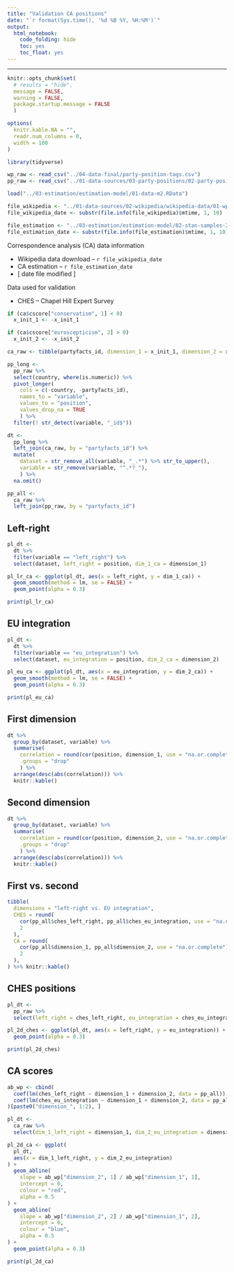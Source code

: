 ```yaml
---
title: "Validation CA positions"
date: "`r format(Sys.time(), '%d %B %Y, %H:%M')`"
output:
  html_notebook:
    code_folding: hide
    toc: yes
    toc_float: yes
---
```

<style type="text/css"> <!-- .table { width: auto } ---> </style>
---

```r
knitr::opts_chunk$set(
  # results = "hide",
  message = FALSE,
  warning = FALSE,
  package.startup.message = FALSE
  )

options(
  knitr.kable.NA = "",
  readr.num_columns = 0,
  width = 100
)
```

```r
library(tidyverse)

wp_raw <- read_csv("../04-data-final/party-position-tags.csv")
pp_raw <- read_csv("../01-data-sources/03-party-positions/02-party-positions.csv")

load("../03-estimation/estimation-model/01-data-m2.RData")

file_wikipedia <- "../01-data-sources/02-wikipedia/wikipedia-data/01-wp-data-json.zip"
file_wikipedia_date <- substr(file.info(file_wikipedia)$mtime, 1, 10)

file_estimation <- "../03-estimation/estimation-model/02-stan-samples-2d-m2_1.csv"
file_estimation_date <- substr(file.info(file_estimation)$mtime, 1, 10)
```


Correspondence analysis (CA) data information

+ Wikipedia data download -- `r file_wikipedia_date`
+ CA estimation -- `r file_estimation_date`
+ [ date file modified ]

Data used for validation

+ CHES -- Chapel Hill Expert Survey


```r
if (ca$cscore["conservatism", 1] < 0)
  x_init_1 <- -x_init_1

if (ca$cscore["euroscepticism", 2] > 0)
  x_init_2 <- -x_init_2

ca_raw <- tibble(partyfacts_id, dimension_1 = x_init_1, dimension_2 = x_init_2)

pp_long <-
  pp_raw %>%
  select(country, where(is.numeric)) %>%
  pivot_longer(
    cols = c(-country, -partyfacts_id),
    names_to = "variable",
    values_to = "position",
    values_drop_na = TRUE
    ) %>%
  filter(! str_detect(variable, "_id$"))

dt <-
  pp_long %>%
  left_join(ca_raw, by = "partyfacts_id") %>%
  mutate(
    dataset = str_remove_all(variable, "_.*") %>% str_to_upper(),
    variable = str_remove(variable, "^.*?_"),
    ) %>%
  na.omit()

pp_all <-
  ca_raw %>%
  left_join(pp_raw, by = "partyfacts_id")
```


## Left-right

```r
pl_dt <-
  dt %>%
  filter(variable == "left_right") %>%
  select(dataset, left_right = position, dim_1_ca = dimension_1)

pl_lr_ca <- ggplot(pl_dt, aes(x = left_right, y = dim_1_ca)) +
  geom_smooth(method = lm, se = FALSE) +
  geom_point(alpha = 0.3)

print(pl_lr_ca)
```


## EU integration

```r
pl_dt <-
  dt %>%
  filter(variable == "eu_integration") %>%
  select(dataset, eu_integration = position, dim_2_ca = dimension_2)

pl_eu_ca <- ggplot(pl_dt, aes(x = eu_integration, y = dim_2_ca)) +
  geom_smooth(method = lm, se = FALSE) +
  geom_point(alpha = 0.3)

print(pl_eu_ca)
```


## First dimension

```r
dt %>%
  group_by(dataset, variable) %>%
  summarise(
    correlation = round(cor(position, dimension_1, use = "na.or.complete"), 2),
    .groups = "drop"
    ) %>%
  arrange(desc(abs(correlation))) %>%
  knitr::kable()
```



## Second dimension

```r
dt %>%
  group_by(dataset, variable) %>%
  summarise(
    correlation = round(cor(position, dimension_2, use = "na.or.complete"), 2),
    .groups = "drop"
    ) %>%
  arrange(desc(abs(correlation))) %>%
  knitr::kable()
```



## First vs. second

```r
tibble(
  dimensions = "left-right vs. EU integration",
  CHES = round(
    cor(pp_all$ches_left_right, pp_all$ches_eu_integration, use = "na.or.complete"),
    2
  ),
  CA = round(
    cor(pp_all$dimension_1, pp_all$dimension_2, use = "na.or.complete"),
    2
  ),
) %>% knitr::kable()
```



## CHES positions

```r
pl_dt <-
  pp_raw %>%
  select(left_right = ches_left_right, eu_integration = ches_eu_integration)

pl_2d_ches <- ggplot(pl_dt, aes(x = left_right, y = eu_integration)) +
  geom_point(alpha = 0.3)

print(pl_2d_ches)
```


## CA scores

```r
ab_wp <- cbind(
  coef(lm(ches_left_right ~ dimension_1 + dimension_2, data = pp_all)),
  coef(lm(ches_eu_integration ~ dimension_1 + dimension_2, data = pp_all))
)[paste0("dimension_", 1:2), ]

pl_dt <-
  ca_raw %>%
  select(dim_1_left_right = dimension_1, dim_2_eu_integration = dimension_2)

pl_2d_ca <- ggplot(
  pl_dt,
  aes(x = dim_1_left_right, y = dim_2_eu_integration)
) +
  geom_abline(
    slope = ab_wp["dimension_2", 1] / ab_wp["dimension_1", 1],
    intercept = 0,
    colour = "red",
    alpha = 0.5
) +
  geom_abline(
    slope = ab_wp["dimension_2", 2] / ab_wp["dimension_1", 2],
    intercept = 0,
    colour = "blue",
    alpha = 0.5
) +
  geom_point(alpha = 0.3)

print(pl_2d_ca)
```